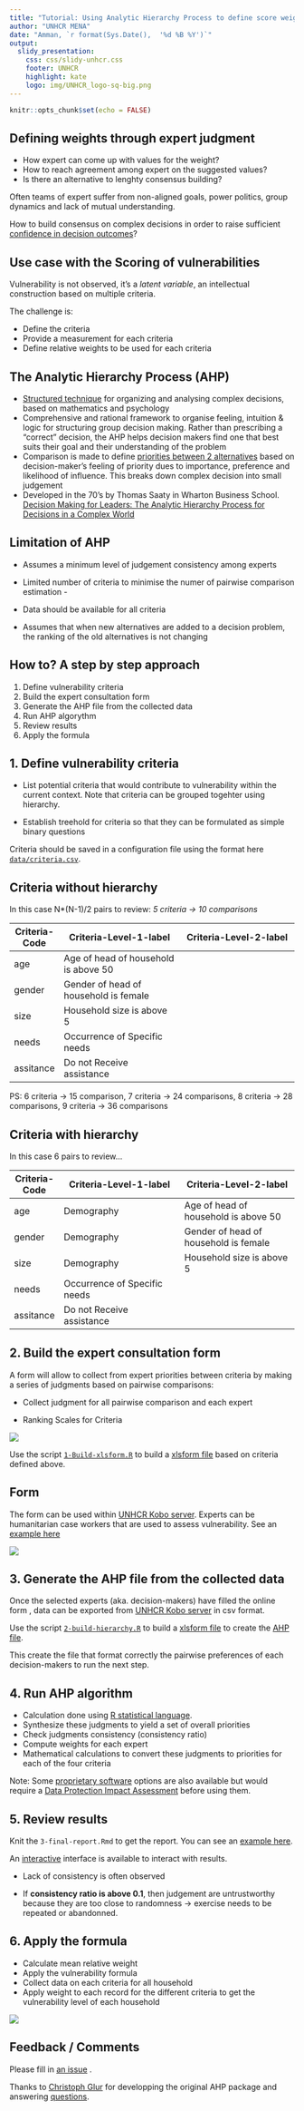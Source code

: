 ```yaml
---
title: "Tutorial: Using Analytic Hierarchy Process to define score weights"
author: "UNHCR MENA"
date: "Amman, `r format(Sys.Date(),  '%d %B %Y')`"
output: 
  slidy_presentation: 
    css: css/slidy-unhcr.css
    footer: UNHCR
    highlight: kate
    logo: img/UNHCR_logo-sq-big.png
---
```


```r
knitr::opts_chunk$set(echo = FALSE)
```


## Defining weights through expert judgment 
- How expert can come up with values for the weight? 
- How to reach agreement among expert on the suggested values? 
- Is there an alternative to lenghty consensus building? 

Often teams of expert suffer from non-aligned goals, power politics, group dynamics and lack of mutual understanding.

How to build consensus on complex decisions in order to raise sufficient [confidence in decision outcomes](https://www.youtube.com/watch?v=WRKfl4owWKc)?

## Use case with the Scoring of vulnerabilities 

Vulnerability is not observed, it's a _latent variable_, an intellectual construction based on multiple criteria. 

The challenge is: 

- Define the criteria
- Provide a measurement for each criteria
- Define relative weights to be used for each criteria 

## The Analytic Hierarchy Process (AHP)
- [Structured technique](https://en.wikipedia.org/wiki/Analytic_hierarchy_process) for organizing and analysing complex decisions, based on mathematics and psychology 
- Comprehensive and rational framework to organise feeling, intuition & logic for structuring group decision making. Rather than prescribing a "correct" decision, the AHP helps decision makers find one that best suits their goal and their understanding of the problem 
- Comparison is made to define [priorities between 2 alternatives](http://people.revoledu.com/kardi/tutorial/AHP/Priority%20Vector.htm) based on decision-maker’s feeling of priority dues to importance, preference and likelihood of influence. This breaks down complex decision into small judgement 
- Developed in the 70’s by Thomas Saaty in Wharton Business School. [Decision Making for Leaders: The Analytic Hierarchy Process for Decisions in a Complex World](https://books.google.jo/books?id=c8KqSWPFwIUC&lpg=PA1&dq=inauthor%3A%22Thomas%20L.%20Saaty%22&pg=PA1#v=onepage&q&f=false)

## Limitation of AHP 

- Assumes a minimum level of judgement consistency among experts

- Limited number of criteria to minimise the numer of pairwise comparison estimation -  

- Data should be available for all criteria

- Assumes that when new alternatives are added to a decision problem, the ranking of the old alternatives is not changing 


## How to? A step by step approach

1. Define vulnerability criteria
2. Build the expert consultation form
3. Generate the AHP file from the collected data
4. Run AHP algorythm
5. Review results
6. Apply the formula



## 1. Define vulnerability criteria

- List potential criteria that would contribute to vulnerability within the current context. Note that criteria can be grouped togehter using hierarchy. 

- Establish treehold for criteria so that they can be formulated as simple binary questions

Criteria should be saved in a configuration file using the format here [```data/criteria.csv```](https://github.com/unhcr-mena/analytic-hierarchy-process/blob/gh-pages/data/criteria.csv).

## Criteria without hierarchy

In this case N*(N-1)/2 pairs to review: _5 criteria -> 10 comparisons_ 

__Criteria-Code__ | __Criteria-Level-1-label__                 | __Criteria-Level-2-label__
------------- | ---------------------------------------| -------------------------------------
age           | Age of head of household is above 50   |
gender        | Gender of head of household is female  |
size          | Household size is above 5              |
needs         | Occurrence of Specific needs           |
assitance     | Do not Receive assistance              |

PS: 6 criteria -> 15 comparison, 7 criteria -> 24 comparisons, 8 criteria -> 28 comparisons, 9 criteria -> 36 comparisons

## Criteria with hierarchy

In this case 6 pairs to review... 

__Criteria-Code__ | __Criteria-Level-1-label__                 | __Criteria-Level-2-label__
------------- | ---------------------------------------| -------------------------------------
age           |  Demography                            |Age of head of household is above 50 
gender        |  Demography                            |Gender of head of household is female
size          |  Demography                            |Household size is above 5 
needs         | Occurrence of Specific needs           |
assitance     | Do not Receive assistance              |

## 2. Build the expert consultation form

A form will allow to collect from expert priorities between criteria by making a series of judgments based on pairwise comparisons:  

- Collect judgment for all pairwise comparison and each expert 

- Ranking Scales for Criteria 

![](graphics/importance.png)

Use the script [```1-Build-xlsform.R```](https://github.com/unhcr-mena/analytic-hierarchy-process/blob/gh-pages/code/1-Build-xlsform.R) to build a [xlsform file](http://xlsform.org) based on criteria defined above.

## Form
The form can be used within [UNHCR Kobo server](httpp://kobo.unhcr.org). Experts can be humanitarian case workers that are used to assess vulnerability. 
See an [example here](https://enketo.unhcr.org/x/#YpFx)

![](graphics/screenshot.jpg)

## 3. Generate the AHP file from the collected data

Once the selected experts (aka. decision-makers) have filled the online form , data can be exported from [UNHCR Kobo server](httpp://kobo.unhcr.org) in csv format.

Use the script [```2-build-hierarchy.R```](https://github.com/unhcr-mena/analytic-hierarchy-process/blob/gh-pages/code/2-build-hierarchy.R) to build a [xlsform file](http://xlsform.org) to create the [AHP file](https://cran.r-project.org/web/packages/ahp/vignettes/file-format.html).

This create the file that format correctly the pairwise preferences of each decision-makers to run the next step.


## 4.  Run AHP algorithm
- Calculation done using [R statistical language](https://rpubs.com/gluc/ahp). 
- Synthesize these judgments to yield a set of overall priorities
- Check judgments consistency (consistency ratio)
- Compute weights for each expert
- Mathematical calculations to convert these judgments to priorities for each of the four criteria

Note: Some [proprietary software](https://en.slideshare.net/TransparentChoice/presentations) options are also available but would require a [Data Protection Impact Assessment](http://www.refworld.org/pdfid/55643c1d4.pdf#page=28) before using them.

## 5. Review results

Knit the ```3-final-report.Rmd``` to get the report. You can see an [example here](code/3-final-report.html).

An [interactive](https://shinyus.ipub.com/ahp/inst/gui/shiny/) interface is available to interact with results.



- Lack of consistency is often observed 

- If __consistency ratio is above 0.1__, then judgement are untrustworthy because they are too close to randomness -> exercise needs to be repeated or abandonned.

## 6. Apply the formula
- Calculate mean relative weight
- Apply the vulnerability formula
- Collect data on each criteria for all household
- Apply weight to each record for the different criteria to get the vulnerability level of each household 

![](graphics/score.jpg)
 
## Feedback / Comments
 
Please fill in [an issue](https://github.com/unhcr-mena/analytic-hierarchy-process/issues) .

Thanks to [Christoph Glur](https://github.com/gluc/) for developping the original AHP package and answering [questions](https://github.com/gluc/ahp/issues/17).

